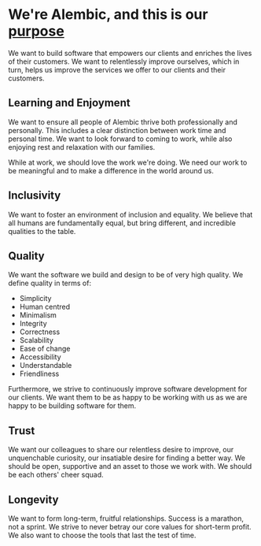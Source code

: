 # We're Alembic, and this is our <a href="http://slashpurpose.org">purpose</a>

We want to build software that empowers our clients and enriches the
lives of their customers. We want to relentlessly improve ourselves,
which in turn, helps us improve the services we offer to our clients
and their customers.

## Learning and Enjoyment

We want to ensure all people of Alembic thrive both professionally and
personally. This includes a clear distinction between work time and
personal time. We want to look forward to coming to work, while also
enjoying rest and relaxation with our families.

While at work, we should love the work we're doing. We need our work
to be meaningful and to make a difference in the world around us.

## Inclusivity

We want to foster an environment of inclusion and equality. We believe
that all humans are fundamentally equal, but bring different, and
incredible qualities to the table.

## Quality

We want the software we build and design to be of very high quality.
We define quality in terms of:

  * Simplicity
  * Human centred
  * Minimalism
  * Integrity
  * Correctness
  * Scalability
  * Ease of change
  * Accessibility
  * Understandable
  * Friendliness

Furthermore, we strive to continuously improve software development
for our clients. We want them to be as happy to be working with us as
we are happy to be building software for them.

## Trust

We want our colleagues to share our relentless desire to improve, our
unquenchable curiosity, our insatiable desire for finding a better
way. We should be open, supportive and an asset to those we work with.
We should be each others' cheer squad.

## Longevity

We want to form long-term, fruitful relationships. Success is a
marathon, not a sprint. We strive to never betray our core values for
short-term profit. We also want to choose the tools that last the test
of time.
